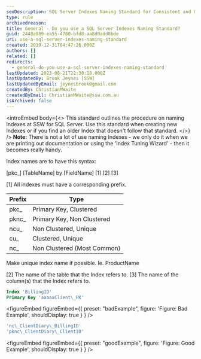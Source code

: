 ```yaml
---
seoDescription: SQL Server Indexes Naming Standard for Consistent and Organized Indexing Primary keywords - SQL Server, Indexes, Naming Standard
type: rule
archivedreason:
title: General - Do you use a SQL Server Indexes Naming Standard?
guid: 2448a989-ea55-4780-bfd8-aa8d0add8bde
uri: use-a-sql-server-indexes-naming-standard
created: 2019-12-31T04:47:26.000Z
authors: []
related: []
redirects:
  - general-do-you-use-a-sql-server-indexes-naming-standard
lastUpdated: 2023-08-21T22:38:18.000Z
lastUpdatedBy: Brook Jeynes [SSW]
lastUpdatedByEmail: jeynesbrook@gmail.com
createdBy: ChristianMWaite
createdByEmail: ChristianMWaite@ssw.com.au
isArchived: false
---
```


<introEmbed
  body={<>
This standard outlines the procedure on naming Indexes at SSW for SQL Server. Use this standard when creating new Indexes or if you find an older Index that doesn't follow that standard.
  </>}
/>
**Note:** There is not a lot of use naming Indexes - we only do it when we are printing out documentation or using the 'Index Tuning Wizard' - then it becomes really handy.

Index names are to have this syntax:

[pkc\_] [TableName] by [FieldName]
[1] [2] [3]

[1] All indexes must have a corresponding prefix.

| **Prefix** | **Type**                    |
| ---------- | --------------------------- |
| pkc\_      | Primary Key, Clustered      |
| pknc\_     | Primary Key, Non Clustered  |
| ncu\_      | Non Clustered, Unique       |
| cu\_       | Clustered, Unique           |
| nc\_       | Non Clustered (Most Common) |

Make unique index name if possible. Ie. ProductName

[2] The name of the table that the Index refers to.
[3] The name of the column(s) that the Index refers to.

```sql
Index 'BillingID'
Primary Key 'aaaaaClient\_PK'
```

<figureEmbed figureEmbed={{
  preset: "badExample",
  figure: 'Figure: Bad Example',
  shouldDisplay: true
} } />


```sql
'nc\_ClientDiary\_BillingID'
'pknc\_ClientDiary\_ClientID'
```

<figureEmbed figureEmbed={{
  preset: "goodExample",
  figure: 'Figure: Good Example',
  shouldDisplay: true
} } />
